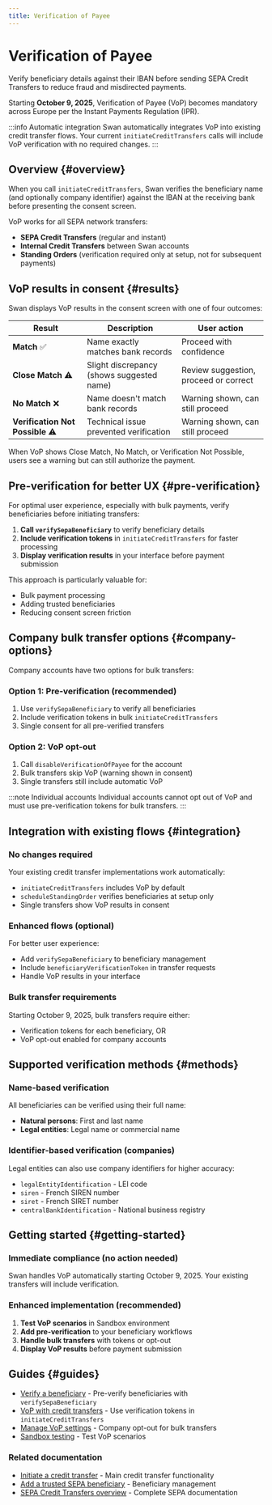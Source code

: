 ```yaml
---
title: Verification of Payee
---
```


# Verification of Payee

Verify beneficiary details against their IBAN before sending SEPA Credit Transfers to reduce fraud and misdirected payments.

Starting **October 9, 2025**, Verification of Payee (VoP) becomes mandatory across Europe per the Instant Payments Regulation (IPR).

:::info Automatic integration
Swan automatically integrates VoP into existing credit transfer flows. Your current `initiateCreditTransfers` calls will include VoP verification with no required changes.
:::

## Overview {#overview}

When you call `initiateCreditTransfers`, Swan verifies the beneficiary name (and optionally company identifier) against the IBAN at the receiving bank before presenting the consent screen.

VoP works for all SEPA network transfers:
- **SEPA Credit Transfers** (regular and instant)
- **Internal Credit Transfers** between Swan accounts
- **Standing Orders** (verification required only at setup, not for subsequent payments)

## VoP results in consent {#results}

Swan displays VoP results in the consent screen with one of four outcomes:

| Result | Description | User action |
| --- | --- | --- |
| **Match** ✅ | Name exactly matches bank records | Proceed with confidence |
| **Close Match** ⚠️ | Slight discrepancy (shows suggested name) | Review suggestion, proceed or correct |
| **No Match** ❌ | Name doesn't match bank records | Warning shown, can still proceed |
| **Verification Not Possible** ⚠️ | Technical issue prevented verification | Warning shown, can still proceed |

When VoP shows Close Match, No Match, or Verification Not Possible, users see a warning but can still authorize the payment.

## Pre-verification for better UX {#pre-verification}

For optimal user experience, especially with bulk payments, verify beneficiaries before initiating transfers:

1. **Call `verifySepaBeneficiary`** to verify beneficiary details
2. **Include verification tokens** in `initiateCreditTransfers` for faster processing
3. **Display verification results** in your interface before payment submission

This approach is particularly valuable for:
- Bulk payment processing
- Adding trusted beneficiaries
- Reducing consent screen friction

## Company bulk transfer options {#company-options}

Company accounts have two options for bulk transfers:

### Option 1: Pre-verification (recommended)
1. Use `verifySepaBeneficiary` to verify all beneficiaries
2. Include verification tokens in bulk `initiateCreditTransfers`
3. Single consent for all pre-verified transfers

### Option 2: VoP opt-out
1. Call `disableVerificationOfPayee` for the account
2. Bulk transfers skip VoP (warning shown in consent)
3. Single transfers still include automatic VoP

:::note Individual accounts
Individual accounts cannot opt out of VoP and must use pre-verification tokens for bulk transfers.
:::

## Integration with existing flows {#integration}

### No changes required
Your existing credit transfer implementations work automatically:
- `initiateCreditTransfers` includes VoP by default
- `scheduleStandingOrder` verifies beneficiaries at setup only
- Single transfers show VoP results in consent

### Enhanced flows (optional)
For better user experience:
- Add `verifySepaBeneficiary` to beneficiary management
- Include `beneficiaryVerificationToken` in transfer requests
- Handle VoP results in your interface

### Bulk transfer requirements
Starting October 9, 2025, bulk transfers require either:
- Verification tokens for each beneficiary, OR
- VoP opt-out enabled for company accounts

## Supported verification methods {#methods}

### Name-based verification
All beneficiaries can be verified using their full name:
- **Natural persons**: First and last name
- **Legal entities**: Legal name or commercial name

### Identifier-based verification (companies)
Legal entities can also use company identifiers for higher accuracy:
- `legalEntityIdentification` - LEI code
- `siren` - French SIREN number  
- `siret` - French SIRET number
- `centralBankIdentification` - National business registry

## Getting started {#getting-started}

### Immediate compliance (no action needed)
Swan handles VoP automatically starting October 9, 2025. Your existing transfers will include verification.

### Enhanced implementation (recommended)
1. **Test VoP scenarios** in Sandbox environment
2. **Add pre-verification** to your beneficiary workflows
3. **Handle bulk transfers** with tokens or opt-out
4. **Display VoP results** before payment submission

## Guides {#guides}

- [Verify a beneficiary](./guide-verify-beneficiary.mdx) - Pre-verify beneficiaries with `verifySepaBeneficiary`
- [VoP with credit transfers](./guide-vop-credit-transfers.mdx) - Use verification tokens in `initiateCreditTransfers`
- [Manage VoP settings](./guide-manage-settings.mdx) - Company opt-out for bulk transfers
- [Sandbox testing](./sandbox.mdx) - Test VoP scenarios

### Related documentation
- [Initiate a credit transfer](../sepa/guide-initiate-ct.mdx) - Main credit transfer functionality
- [Add a trusted SEPA beneficiary](../sepa/guide-add-beneficiary.mdx) - Beneficiary management
- [SEPA Credit Transfers overview](../sepa/index.mdx) - Complete SEPA documentation